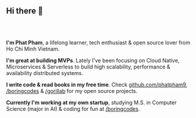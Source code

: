 <h2 style="margin-bottom: 4rem;">Hi there 👋</h2>

**I'm Phat Pham**, a lifelong learner, tech enthusiast & open source lover from Ho Chi Minh Vietnam.

**I'm great at building MVPs**. Lately I've been focusing on Cloud Native, Microservices & Serverless to build high scalability, performance & availability distributed systems.

**I write code & read books in my free time**. Check [github.com/phatpham9](https://github.com/phatpham9), [/boringcodes](https://github.com/boringcodes) & [/gorillab](https://github.com/gorillab) for my open source projects.

**Currently I'm working at my own startup**, studying M.S. in Computer Science (major in AI) & coding for fun at [/boringcodes](https://github.com/boringcodes).
